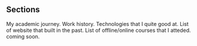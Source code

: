 ## Sections

<ProjectCard title="Education" link="https://www.behance.net/gallery/58937147/Freiheit" bg="linear-gradient(to right, #D4145A 0%, #FBB03B 100%)">
My academic journey.
</ProjectCard>
<ProjectCard title="WORK EXPERIENCE" link="https://www.behance.net/gallery/52915793/Harry-Potter" bg="linear-gradient(to right, #662D8C 0%, #ED1E79 100%)">
Work history.
</ProjectCard>
<ProjectCard title="TECHNICAL SKILLS" link="https://www.behance.net/gallery/43907099/Tomb-Raider" bg="linear-gradient(to right, #009245 0%, #FCEE21 100%)">
Technologies that I quite good at.
</ProjectCard>
<ProjectCard title="PORTFOLIO" link="https://www.behance.net/gallery/38068151/Eagle" bg="linear-gradient(to right, #D585FF 0%, #00FFEE 100%)">
List of website that built in the past.
</ProjectCard>
<ProjectCard title="CERTIFICATES" link="https://www.behance.net/gallery/58937147/Freiheit" bg="linear-gradient(to right, #D4145A 0%, #FBB03B 100%)">
List of offline/online courses that I atteded.
</ProjectCard>
<ProjectCard title="BLOG" link="https://www.behance.net/gallery/52915793/Harry-Potter" bg="linear-gradient(to right, #662D8C 0%, #ED1E79 100%)">
coming soon.
</ProjectCard>